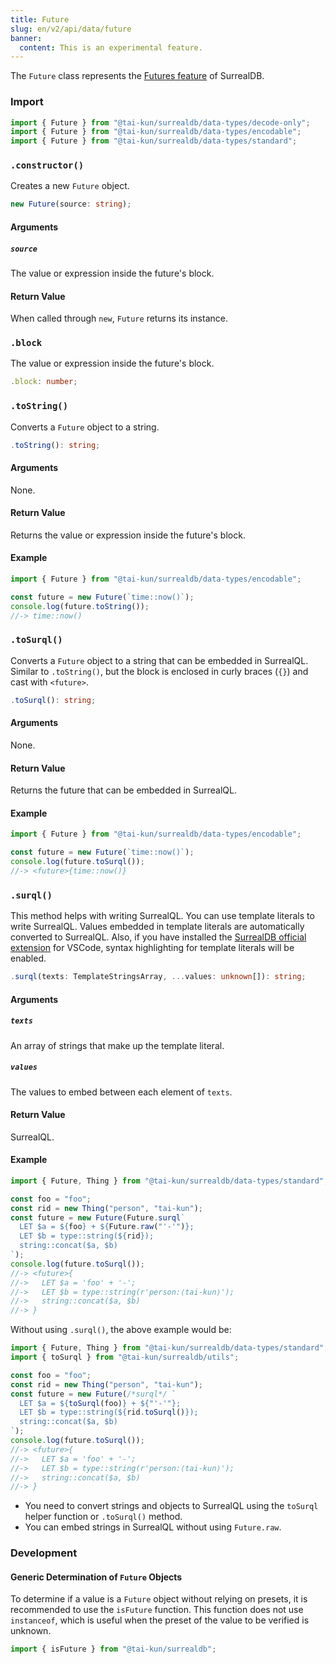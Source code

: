 ```yaml
---
title: Future
slug: en/v2/api/data/future
banner:
  content: This is an experimental feature.
---
```



The `Future` class represents the [Futures feature](https://surrealdb.com/docs/surrealql/datamodel/futures) of SurrealDB.

### Import

```ts
import { Future } from "@tai-kun/surrealdb/data-types/decode-only";
import { Future } from "@tai-kun/surrealdb/data-types/encodable";
import { Future } from "@tai-kun/surrealdb/data-types/standard";
```

### `.constructor()`

Creates a new `Future` object.

```ts
new Future(source: string);
```

#### Arguments

##### `source`

The value or expression inside the future's block.

#### Return Value

When called through `new`, `Future` returns its instance.

### `.block` <Badge variant="instance" /><Badge variant="property" /><Badge variant="decodeonly" />

The value or expression inside the future's block.

```ts
.block: number;
```

### `.toString()` <Badge variant="instance" /><Badge variant="method" /><Badge variant="encodable" />

Converts a `Future` object to a string.

```ts
.toString(): string;
```

#### Arguments

None.

#### Return Value

Returns the value or expression inside the future's block.

#### Example

```ts
import { Future } from "@tai-kun/surrealdb/data-types/encodable";

const future = new Future(`time::now()`);
console.log(future.toString());
//-> time::now()
```

### `.toSurql()` <Badge variant="instance" /><Badge variant="method" /><Badge variant="encodable" />

Converts a `Future` object to a string that can be embedded in SurrealQL. Similar to `.toString()`, but the block is enclosed in curly braces (`{}`) and cast with `<future>`.

```ts
.toSurql(): string;
```

#### Arguments

None.

#### Return Value

Returns the future that can be embedded in SurrealQL.

#### Example

```ts
import { Future } from "@tai-kun/surrealdb/data-types/encodable";

const future = new Future(`time::now()`);
console.log(future.toSurql());
//-> <future>{time::now()}
```

### `.surql()` <Badge variant="static" /><Badge variant="method" /><Badge variant="standard" />

This method helps with writing SurrealQL. You can use template literals to write SurrealQL. Values embedded in template literals are automatically converted to SurrealQL. Also, if you have installed the [SurrealDB official extension](https://marketplace.visualstudio.com/items?itemName=surrealdb.surrealql) for VSCode, syntax highlighting for template literals will be enabled.

```ts
.surql(texts: TemplateStringsArray, ...values: unknown[]): string;
```

#### Arguments

##### `texts`

An array of strings that make up the template literal.

##### `values`

The values to embed between each element of `texts`.

#### Return Value

SurrealQL.

#### Example

```ts
import { Future, Thing } from "@tai-kun/surrealdb/data-types/standard";

const foo = "foo";
const rid = new Thing("person", "tai-kun");
const future = new Future(Future.surql`
  LET $a = ${foo} + ${Future.raw("'-'")};
  LET $b = type::string(${rid});
  string::concat($a, $b)
`);
console.log(future.toSurql());
//-> <future>{
//->   LET $a = 'foo' + '-';
//->   LET $b = type::string(r'person:⟨tai-kun⟩');
//->   string::concat($a, $b)
//-> }
```

Without using `.surql()`, the above example would be:

```ts
import { Future, Thing } from "@tai-kun/surrealdb/data-types/standard";
import { toSurql } from "@tai-kun/surrealdb/utils";

const foo = "foo";
const rid = new Thing("person", "tai-kun");
const future = new Future(/*surql*/ `
  LET $a = ${toSurql(foo)} + ${"'-'"};
  LET $b = type::string(${rid.toSurql()});
  string::concat($a, $b)
`);
console.log(future.toSurql());
//-> <future>{
//->   LET $a = 'foo' + '-';
//->   LET $b = type::string(r'person:⟨tai-kun⟩');
//->   string::concat($a, $b)
//-> }
```

- You need to convert strings and objects to SurrealQL using the `toSurql` helper function or `.toSurql()` method.
- You can embed strings in SurrealQL without using `Future.raw`.

### Development

#### Generic Determination of `Future` Objects

To determine if a value is a `Future` object without relying on presets, it is recommended to use the `isFuture` function. This function does not use `instanceof`, which is useful when the preset of the value to be verified is unknown.

```ts
import { isFuture } from "@tai-kun/surrealdb";
```
